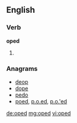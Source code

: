 ==English==

===Verb===
'''oped'''

# {{past of|[[ope]]}}

===Anagrams===
* [[deop#English|deop]] 
* [[dope#English|dope]]
* [[pedo#English|pedo]]
* [[poed#English|poed]], [[p.o.ed#English|p.o.ed]], [[p.o.'ed#English|p.o.'ed]]

[[de:oped]]
[[mg:oped]]
[[vi:oped]]